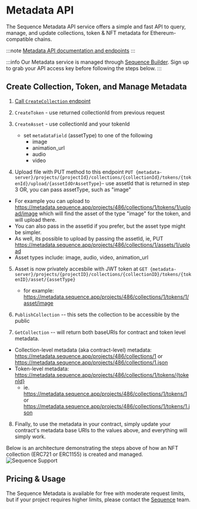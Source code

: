 # Metadata API

The Sequence Metadata API service offers a simple and fast API to query, manage, and update collections, token & NFT metadata for Ethereum-compatible chains.


:::note
[Metadata API documentation and endpoints](https://0xsequence.redoc.ly/tag/metadata)
:::

:::info
Our Metadata service is managed through [Sequence Builder](HTTPS://SEQUENCE.BUILD). Sign up to grab your
API access key before following the steps below.
:::


## Create Collection, Token, and Manage Metadata

1. [Call `CreateCollection` endpoint](https://0xsequence.redoc.ly/tag/metadata#operation/metadata-CreateCollection)

2. `CreateToken` - use returned collectionId from previous request

3. `CreateAsset` - use collectionId and your tokenId
   - set `metadataField` (assetType) to one of the following
     - image
     - animation_url
     - audio
     - video

4. Upload file with PUT method to this endpoint `PUT {metadata-server}/projects/{projectId}/collections/{collectionId}/tokens/{tokenId}/upload/{assetIdOrAssetType}`- use assetId that is returned in step 3 OR, you can pass assetType, such as "image"
  * For example you can upload to https://metadata.sequence.app/projects/486/collections/1/tokens/1/upload/image which will find the asset of the type "image" for the token, and will upload there.
  * You can also pass in the assetId if you prefer, but the asset type might be simpler.
  * As well, its possible to upload by passing the assetId, ie, PUT https://metadata.sequence.app/projects/486/collections/1/assets/1/upload
  * Asset types include: image, audio, video, animation_url

5. Asset is now privately accesbile with JWT token at `GET {metadata-server}/projects/{projectID}/collections/{collectionID}/tokens/{tokenID}/asset/{assetType}`
   - for example: https://metadata.sequence.app/projects/486/collections/1/tokens/1/asset/image

6. `PublishCollection` -- this sets the collection to be accessible by the public

7. `GetCollection` -- will return both baseURIs for contract and token level metadata.

  * Collection-level metadata (aka contract-level) metadata: https://metadata.sequence.app/projects/486/collections/1 or https://metadata.sequence.app/projects/486/collections/1.json
  * Token-level metadata: https://metadata.sequence.app/projects/486/collections/1/tokens/{tokenId}
    * ie. https://metadata.sequence.app/projects/486/collections/1/tokens/1 or https://metadata.sequence.app/projects/486/collections/1/tokens/1.json

8. Finally, to use the metadata in your contract, simply update your contract's metadata base URIs to the values above, and everything will simply work.

Below is an architecture demonstrating the steps above of how an NFT collection (ERC721 or ERC1155) is created and managed.
![Sequence Support](/img/metadata/metadata_api_architecture.png)

## Pricing & Usage

The Sequence Metadata is available for free with moderate request limits, but if your project requires higher limits, please contact the [Sequence](https://sequence.xyz) team.
